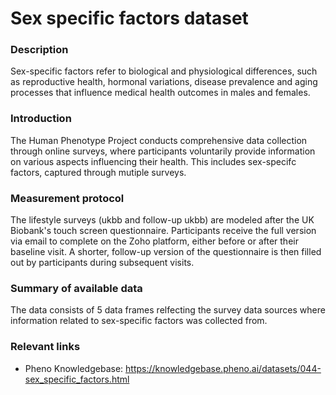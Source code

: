 # Sex specific factors dataset

### Description
Sex-specific factors refer to biological and physiological differences, such as reproductive health, hormonal variations, disease prevalence and aging processes that influence medical health outcomes in males and females.

### Introduction
The Human Phenotype Project conducts comprehensive data collection through online surveys, where participants voluntarily provide information on various aspects influencing their health. This includes sex-specifc factors, captured through mutiple surveys.

### Measurement protocol
The lifestyle surveys (ukbb and follow-up ukbb) are modeled after the UK Biobank's touch screen questionnaire. Participants receive the full version via email to complete on the Zoho platform, either before or after their baseline visit. A shorter, follow-up version of the questionnaire is then filled out by participants during subsequent visits.

### Summary of available data
The data consists of 5 data frames relfecting the survey data sources where information related to sex-specific factors was collected from.

### Relevant links
* Pheno Knowledgebase: https://knowledgebase.pheno.ai/datasets/044-sex_specific_factors.html

